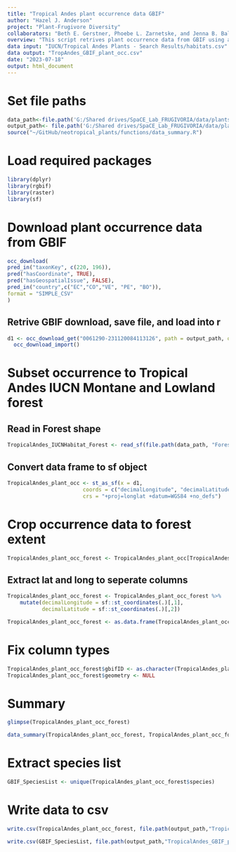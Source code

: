 ```yaml
---
title: "Tropical Andes plant occurrence data GBIF"
author: "Hazel J. Anderson"
project: "Plant-Frugivore Diversity"
collaborators: "Beth E. Gerstner, Phoebe L. Zarnetske, and Jenna B. Baljunas"
overview: "This script retrives plant occurrence data from GBIF using a subset of species with IUCN habitat designations ‘Forest-Subtropical/Tropical Moist Montane’ and/or ‘Forest-Subtropical/Tropical Moist Lowland’. Data is also retrived without the subset for species in the countries that make up the Tropical Andes to be spatially subset later, as not many plant species are assessed on the IUCN RedList. "
data input: "IUCN/Tropical Andes Plants - Search Results/habitats.csv"
data output: "TropAndes_GBIF_plant_occ.csv"
date: "2023-07-18"
output: html_document
---
```


# Set file paths
```r
data_path<-file.path('G:/Shared drives/SpaCE_Lab_FRUGIVORIA/data/plants/L0')
output_path<- file.path('G:/Shared drives/SpaCE_Lab_FRUGIVORIA/data/plants/L0')
source("~/GitHub/neotropical_plants/functions/data_summary.R")
```

# Load required packages
```r
library(dplyr)
library(rgbif)
library(raster)
library(sf)
```

# Download plant occurrence data from GBIF
```r
occ_download(
pred_in("taxonKey", c(220, 196)),
pred("hasCoordinate", TRUE),
pred("hasGeospatialIssue", FALSE),
pred_in("country",c("EC","CO","VE", "PE", "BO")),
format = "SIMPLE_CSV"
)
```

## Retrive GBIF download, save file, and load into r
```r
d1 <- occ_download_get("0061290-231120084113126", path = output_path, overwrite = TRUE) %>%
  occ_download_import()
```

# Subset occurrence to Tropical Andes IUCN Montane and Lowland forest

## Read in Forest shape
```r
TropicalAndes_IUCNHabitat_Forest <- read_sf(file.path(data_path, "Forest_sf.shp"), layer = "Forest_sf")
```

## Convert data frame to sf object
```r
TropicalAndes_plant_occ <- st_as_sf(x = d1, 
                        coords = c("decimalLongitude", "decimalLatitude"),
                        crs = "+proj=longlat +datum=WGS84 +no_defs")
```

# Crop occurrence data to forest extent
```r
TropicalAndes_plant_occ_forest <- TropicalAndes_plant_occ[TropicalAndes_IUCNHabitat_Forest,]
```

## Extract lat and long to seperate columns
```r
TropicalAndes_plant_occ_forest <- TropicalAndes_plant_occ_forest %>%
    mutate(decimalLongitude = sf::st_coordinates(.)[,1],
           decimalLatitude = sf::st_coordinates(.)[,2])
```

```r
TropicalAndes_plant_occ_forest <- as.data.frame(TropicalAndes_plant_occ_forest)
```

# Fix column types 
```r
TropicalAndes_plant_occ_forest$gbifID <- as.character(TropicalAndes_plant_occ_forest$gbifID)
TropicalAndes_plant_occ_forest$geometry <- NULL
```


# Summary 
```r
glimpse(TropicalAndes_plant_occ_forest)
```

```r
data_summary(TropicalAndes_plant_occ_forest, TropicalAndes_plant_occ_forest$species, TropicalAndes_plant_occ_forest$genus, TropicalAndes_plant_occ_forest$family)
```

# Extract species list
```r
GBIF_SpeciesList <- unique(TropicalAndes_plant_occ_forest$species)
```


# Write data to csv
```r
write.csv(TropicalAndes_plant_occ_forest, file.path(output_path,"TropicalAndes_GBIF_plant_occ.csv"))

write.csv(GBIF_SpeciesList, file.path(output_path,"TropicalAndes_GBIF_plant_species.csv"))
```
